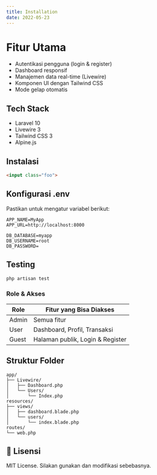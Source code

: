 ```yaml
---
title: Installation
date: 2022-05-23
---
```

#  Fitur Utama

- Autentikasi pengguna (login & register)
- Dashboard responsif
- Manajemen data real-time (Livewire)
- Komponen UI dengan Tailwind CSS
- Mode gelap otomatis

##  Tech Stack

- Laravel 10
- Livewire 3
- Tailwind CSS 3
- Alpine.js

##  Instalasi

```html
<input class="foo">
```


##   Konfigurasi .env

Pastikan untuk mengatur variabel berikut:

```dotenv
APP_NAME=MyApp
APP_URL=http://localhost:8000

DB_DATABASE=myapp
DB_USERNAME=root
DB_PASSWORD=
```

## Testing

```bash
php artisan test
```

### Role & Akses

| Role       | Fitur yang Bisa Diakses           |
|------------|-----------------------------------|
| Admin      | Semua fitur                       |
| User       | Dashboard, Profil, Transaksi      |
| Guest      | Halaman publik, Login & Register  |

## Struktur Folder

```
app/
├── Livewire/
│   ├── Dashboard.php
│   └── Users/
│       └── Index.php
resources/
├── views/
│   ├── dashboard.blade.php
│   └── users/
│       └── index.blade.php
routes/
└── web.php
```

## 📄 Lisensi

MIT License. Silakan gunakan dan modifikasi sebebasnya.
